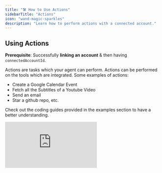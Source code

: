 ```yaml
---
title: "🛠️ How to Use Actions"
sidebarTitle: "Actions"
icon: "wand-magic-sparkles"
description: "Learn how to perform actions with a connected account."
---
```


## Using Actions

**Prerequisite**: Successfully **linking an account** & then having `connectedAccountId`.

Actions are tasks which your agent can perform. Actions can be performed on the tools which are integrated. Some examples of actions: 
* Create a Google Calendar Event 
* Fetch all the Subtitles of a Youtube Video 
* Send an email
* Star a github repo, etc.

Check out the coding guides provided in the examples section to have a better understanding.

<div
  style={{
    width: '100%',
    position: 'relative',
    paddingTop: '56.25%',
  }}>
  <iframe
    src="https://app.supademo.com/embed/clxuiweel0j7e12o2o1jhrk5t"
    frameBorder="0"
    title="Direct Action Execution"
    allow="clipboard-write"
    webkitallowfullscreen="true"
    mozallowfullscreen="true"
    allowfullscreen
    style={{
      position: 'absolute',
      top: 0,left: 0, width: '100%', height: '100%',
      border: '3px solid #5E43CE',
      borderRadius: '10px',
    }}/>
</div>


## **Types of Actions**

<Tabs>
  <Tab title="Default Actions">
    Composio supports a variety of default actions for each supported
    application.
  </Tab>
  <Tab title="Custom Actions">
    Our platform offers an extensible interface for defining custom actions for
    both custom and default applications. [Learn
    more.](https://app.composio.dev/apps/custom)
  </Tab>
  <Tab title="Local Code/Local Actions">
    Composio enables fetching authentication parameters for any connection,
    allowing you to execute code remotely and interact with API endpoints.
    Example: Use the `getConnection` endpoint to call GitHub, create an issue on
    your server, and fetch the access token. [Learn
    more](https://docs.composio.dev/actions/local-code)

    Local Actions are operations executed directly on the user's local system. 
    This allows for performing tasks such as file manipulations, running scripts, 
    or interacting with local resources, providing flexibility for scenarios where 
    cloud execution is not suitable.

    Local actions are particularly useful for:
    - Managing and organizing files and directories
    - Executing local scripts or programs
    - Integrating with local development environments

    By leveraging local actions, you can maintain control over your local 
    resources while utilizing the powerful capabilities of Composio for remote interactions and executions.
  </Tab>
</Tabs>

---
## Working with Actions (Fetch and Execute)
<Steps>
<Step title="Fetching Actions">

<AccordionGroup>
<Accordion title="Fetching Actions via Name (Static)">
  <Tabs>

    <Tab title="Python">
    <CodeGroup>
    ```python Fetching Actions via Name

    from composio_openai import ComposioToolSet, Action 
    # you can choose framework of your choice using composio_framework
    # ex. from composio_langchain import ComposioToolSet, Action

    tool_set = ComposioToolSet()

    tools = tool_set.getActions(actions=[Action.GITHUB_CREATE_ISSUE])

    print(tools)
    ```
    </CodeGroup>
    </Tab>

    <Tab title="Javascript">
    <CodeGroup>
    ```javascript Fetching Actions via Name
    import dotenv from 'dotenv';
    dotenv.config();

    import { OpenAIToolSet } from "composio-core";

    const toolset = new OpenAIToolSet({
        apiKey: process.env.COMPOSIO_API_KEY,
      });

    const tools = await toolset.get_actions({actions: ['github_issues_create']});
    ```
    </CodeGroup>
    </Tab>
  </Tabs>

</Accordion>

<Accordion title="Fetching Actions using natural language use-case (Dynamic)">

<Tabs>

  <Tab title="Python">
  <CodeGroup>
  ```Python Fetching Actions using natural language use-case

  use_case="Star a repo on github"

  action_enums=toolset.find_actions_by_use_case(app=App.GITHUB, use_case=use_case)
  tools = toolset.get_actions(actions=action_enums)

  # use tools as per your framework
  ```
  </CodeGroup>
  </Tab>

  <Tab title="Javascript">
  <CodeGroup>
  ```Javascript Fetching Actions using natural language use-case
  //coming soon
  ```
  </CodeGroup>
  </Tab>

  <Tab title="CLI">
  <CodeGroup>
  ```bash Fetching Actions using natural language use-case
  composio actions --use-case 'get channel messages' --app 'slack'
  ```
  </CodeGroup>
  </Tab>
</Tabs>
</Accordion>

<Accordion title="Fetching Actions via Apps">

<Warning> 
Efficiency can be significantly enhanced by selectively filtering actions rather than assigning all available actions of an application to the agent. 
</Warning>

<Info>Empirical evidence indicates that agents perform optimally when limited to fewer than 20 actions.</Info>

<Tabs>
<Tab title="Python">
<CodeGroup>
```python Fetching Actions via Apps & Tags
tools = toolset.get_tools(apps=[App.GITHUB]) 

# Filter by tags
tag = "users"

action_enums = toolset.find_actions_by_tags(
    App.GITHUB,
    tags=[tag], 
)

tools = toolset.get_actions(actions=action_enums)
```
</CodeGroup>
</Tab>

<Tab title="Javascript">
<CodeGroup>
```javascript Fetching Actions via Apps
coming soon
```
</CodeGroup>
</Tab>

<Tab title="CLI">
<CodeGroup>
```bash Fetching Actions via Apps
composio actions --app 'github' --tag 'code' 
# Don't use tag if you want all actions
```
</CodeGroup>
</Tab>

</Tabs>

</Accordion>
</AccordionGroup>
</Step>

<Step title="Execute the action">
<Tabs>

<Tab title="Execute Action">
Execute Action
<CodeGroup>
```python python

from composio import ComposioToolSet, Action

tool_set = ComposioToolSet(api_key="COMPOSIO_API_KEY")

tool_set.execute_action(
    action=Action.SLACK_CHAT_POST_MESSAGE,
    params={"text": "Hello, world!", "channel": "D04N8SVQKKU"},
    entity_id="melissa",
)
```
```javascript javascript
import dotenv from 'dotenv';
dotenv.config();

import { OpenAIToolSet } from "composio-core";

const toolset = new OpenAIToolSet({
    apiKey: process.env.COMPOSIO_API_KEY,
});

const entity = toolset.client.getEntity('user_email_id');
toolset.executeAction(
   'slack_chat_post_message',
    {
        text: 'Hello, world!',
        channel: 'D04N8SVQKKU'
    },
   entity.id
);
```
</CodeGroup>
</Tab>

<Tab title="Execute Action with Natural Language">
    Execute Action with Natural Language
    <CodeGroup>
      ```python python
      from langchain.agents import create_openai_functions_agent, AgentExecutor
      from langchain import hub
      from langchain_openai import ChatOpenAI
      from composio_langchain import ComposioToolSet, Action, App
      import os


      llm = ChatOpenAI(model="gpt-4o")

      prompt = hub.pull("hwchase17/openai-functions-agent")

      # Get All the tools
      composio_toolset = ComposioToolSet()
      tools = composio_toolset.get_tools(apps=[App.GITHUB], tags=[])

      # Define task
      task = "Star a repo theyashwanthsai/theyashwanthsai on GitHub"

      agent = create_openai_functions_agent(llm, tools, prompt)
      agent_executor = AgentExecutor(agent=agent, tools=tools, verbose=True)

      # Execute using agent_executor
      agent_executor.invoke({"input": task})
      ```
      ```javascript javascript
      import dotenv from 'dotenv';
      import { ChatOpenAI } from "@langchain/openai";
      import { AgentExecutor, createOpenAIFunctionsAgent } from "langchain/agents";
      import { LangchainToolSet } from "composio-core";
      import { pull } from "langchain/hub";

      dotenv.config();

      (async () => {
        const llm = new ChatOpenAI({ model: "gpt-4-turbo" });
        const composioToolset = new LangchainToolSet({ apiKey: process.env.COMPOSIO_API_KEY });
        const tools = await composioToolset.getActions({ actions: ["github_issues_create"] });
        const prompt = await pull("hwchase17/openai-functions-agent");

        const agent = await createOpenAIFunctionsAgent({ llm, tools, prompt });
        const agentExecutor = new AgentExecutor({ agent, tools, verbose: true });

        async function createGithubIssue(issueDetails) {
            const result = await agentExecutor.invoke({
                input: `Create a GitHub issue with the following details: ${JSON.stringify(issueDetails)}`
            });
            return result.output;
        }

        await createGithubIssue({
            TITLE: "Sample issue",
            DESCRIPTION: "Sample issue for the repo - himanshu-dixit/custom-repo-breaking"
        });
      })();
      ```
    </CodeGroup>
    This code demonstrates how to use natural language to execute an action. By defining a task and using the `AgentExecutor`, you can perform complex actions with simple language commands.
  </Tab>
</Tabs>
</Step>
</Steps>

--- 
## Action Selection and Filtering

<Warning>
    Directly invoking actions is generally discouraged as it can lead to significant performance issues when implemented in a production environment.
    <CodeGroup>
    ```python python
    tools = composio_toolset.get_tools(apps=[App.ASANA])
    // Not a good idea.
    ```
    ```javascript javascript
    const tools = composio_toolset.get_tools(apps=[App.ASANA])
    // Not a good idea.
    ```
    </CodeGroup>
</Warning>

Some Composio tools provide a wide array of over 100 actions. However, there are several considerations to keep in mind:

- **Performance Impact**: The performance and decision-making accuracy of agents can diminish when they are overwhelmed with too many choices.
- **Model Limitations**: OpenAI Models imposes a limit, supporting no more than 128 actions per request. Exceeding this limit results in errors.
  
<Info>Empirical evidence indicates that agents perform optimally when limited to fewer than 20 actions.</Info>

To address these issues, it is crucial to streamline the number of actions presented to agents. 
This can be effectively managed by employing various action filtering techniques.

